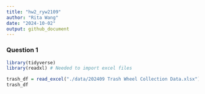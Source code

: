 ```yaml
---
title: "hw2_ryw2109"
author: "Rita Wang"
date: "2024-10-02"
output: github_document
---
```


### Question 1
```r
library(tidyverse)
library(readxl) # Needed to import excel files
```

```r
trash_df = read_excel("./data/202409 Trash Wheel Collection Data.xlsx")
trash_df
```

